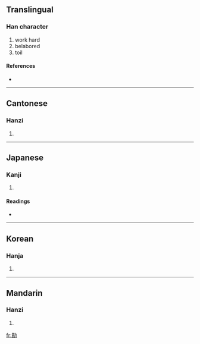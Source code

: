 {{also|勚}}
==Translingual==

===Han character===
{{Han char|rn=19|rad=力|as=12|sn=14|four=4482<sub>7</sub>|canj=心金大尸 (PCKS)}}

# work hard
# belabored
# toil

====References====
* {{Han ref|kx=0149.180|dkj=02441|dj=0337.110|hdz=10380.020|uh=52E9|ud=21225|bh=E143|bd=57667}}

----

==Cantonese==

===Hanzi===
{{yue-hanzi|jyut=|y=yi6|sim=勚}}

# {{defn|Cantonese}}

----

==Japanese==

===Kanji===
{{ja-kanji|grade=|rs=力12}}

# {{defn|Japanese}}

====Readings====
* {{ja-readings|on=[[えい]] (ei), [[い]] (i), [[し]] (shi)|kun=[[いたつき]] (itatsuki), [[つかれる]] (tsukareru)}}

----

==Korean==

===Hanja===
{{ko-hanja|hangeul=[[예]], [[이]]|rv=ye, i|mr=ye, i}}

# {{defn|Korean}}

----

==Mandarin==

===Hanzi===
{{cmn-hanzi|sim=勚|pin=[[yì]] ([[yi4]])|wg=i<sup>4</sup>}}

# {{defn|Mandarin}}

[[fr:勩]]
